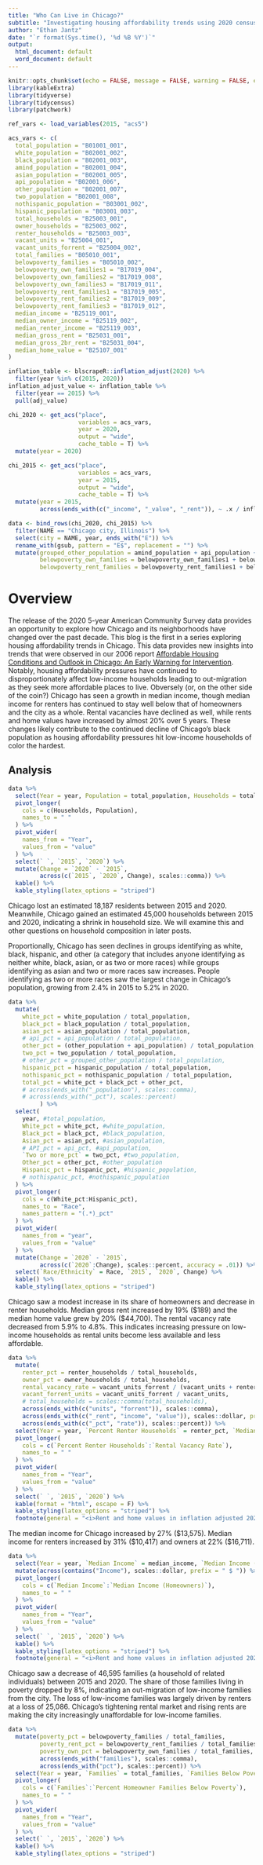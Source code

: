 ```yaml
---
title: "Who Can Live in Chicago?"
subtitle: "Investigating housing affordability trends using 2020 census data"
author: "Ethan Jantz"
date: "`r format(Sys.time(), '%d %B %Y')`"
output:
  html_document: default
  word_document: default
---
```


```r
knitr::opts_chunk$set(echo = FALSE, message = FALSE, warning = FALSE, error = FALSE)
library(kableExtra)
library(tidyverse)
library(tidycensus)
library(patchwork)

ref_vars <- load_variables(2015, "acs5")

acs_vars <- c(
  total_population = "B01001_001",
  white_population = "B02001_002",
  black_population = "B02001_003",
  amind_population = "B02001_004",
  asian_population = "B02001_005",
  api_population = "B02001_006",
  other_population = "B02001_007",
  two_population = "B02001_008",
  nothispanic_population = "B03001_002",
  hispanic_population = "B03001_003",
  total_households = "B25003_001",
  owner_households = "B25003_002",
  renter_households = "B25003_003",
  vacant_units = "B25004_001",
  vacant_units_forrent = "B25004_002",
  total_families = "B05010_001",
  belowpoverty_families = "B05010_002",
  belowpoverty_own_families1 = "B17019_004",
  belowpoverty_own_families2 = "B17019_008",
  belowpoverty_own_families3 = "B17019_011",
  belowpoverty_rent_families1 = "B17019_005",
  belowpoverty_rent_families2 = "B17019_009",
  belowpoverty_rent_families3 = "B17019_012",
  median_income = "B25119_001",
  median_owner_income = "B25119_002",
  median_renter_income = "B25119_003",
  median_gross_rent = "B25031_001",
  median_gross_2br_rent = "B25031_004",
  median_home_value = "B25107_001"
)

inflation_table <- blscrapeR::inflation_adjust(2020) %>%
  filter(year %in% c(2015, 2020))
inflation_adjust_value <- inflation_table %>% 
  filter(year == 2015) %>%
  pull(adj_value)

chi_2020 <- get_acs("place",
                    variables = acs_vars,
                    year = 2020, 
                    output = "wide",
                    cache_table = T) %>%
  mutate(year = 2020)

chi_2015 <- get_acs("place",
                    variables = acs_vars,
                    year = 2015, 
                    output = "wide",
                    cache_table = T) %>%
  mutate(year = 2015,
         across(ends_with(c("_income", "_value", "_rent")), ~ .x / inflation_adjust_value))

data <- bind_rows(chi_2020, chi_2015) %>%
  filter(NAME == "Chicago city, Illinois") %>%
  select(city = NAME, year, ends_with("E")) %>%
  rename_with(gsub, pattern = "E$", replacement = "") %>%
  mutate(grouped_other_population = amind_population + api_population + other_population,
         belowpoverty_own_families = belowpoverty_own_families1 + belowpoverty_own_families2 + belowpoverty_own_families3,
         belowpoverty_rent_families = belowpoverty_rent_families1 + belowpoverty_rent_families2 + belowpoverty_rent_families3)
```

# Overview

The release of the 2020 5-year American Community Survey data provides an opportunity to explore how Chicago and its neighborhoods have changed over the past decade. This blog is the first in a series exploring housing affordability trends in Chicago. This data provides new insights into trends that were observed in our 2006 report [Affordable Housing Conditions and Outlook in Chicago: An Early Warning for Intervention](http://voorheescenter.red.uic.edu/wp-content/uploads/sites/122/2017/10/2006-Affordable-housing-conditions-and-outlook-in-Chicago.pdf). Notably, housing affordability pressures have continued to disproportionately affect low-income households leading to out-migration as they seek more affordable places to live. Obversely (or, on the other side of the coin?) Chicago has seen a growth in median income, though median income for renters has continued to stay well below that of homeowners and the city as a whole. Rental vacancies have declined as well, while rents and home values have increased by almost 20% over 5 years. These changes likely contribute to the continued decline of Chicago's black population as housing affordability pressures hit low-income households of color the hardest. 

## Analysis

```r
data %>%
  select(Year = year, Population = total_population, Households = total_households) %>%
  pivot_longer(
    cols = c(Households, Population),
    names_to = " "
  ) %>%
  pivot_wider(
    names_from = "Year",
    values_from = "value"
  ) %>%
  select(` `, `2015`, `2020`) %>%
  mutate(Change = `2020` - `2015`,
         across(c(`2015`, `2020`, Change), scales::comma)) %>%
  kable() %>%
  kable_styling(latex_options = "striped")
```

Chicago lost an estimated 18,187 residents between 2015 and 2020. Meanwhile, Chicago gained an estimated 45,000 households between 2015 and 2020, indicating a shrink in household size. We will examine this and other questions on household composition in later posts. 

Proportionally, Chicago has seen declines in groups identifying as white, black, hispanic, and other (a category that includes anyone identifying as neither white, black, asian, or as two or more races) while groups identifying as asian and two or more races saw increases. People identifying as two or more races saw the largest change in Chicago's population, growing from 2.4% in 2015 to 5.2% in 2020. 

```r
data %>%
  mutate(
    white_pct = white_population / total_population,
    black_pct = black_population / total_population,
    asian_pct = asian_population / total_population,
    # api_pct = api_population / total_population,
    other_pct = (other_population + api_population) / total_population,
    two_pct = two_population / total_population,
    # other_pct = grouped_other_population / total_population,
    hispanic_pct = hispanic_population / total_population,
    nothispanic_pct = nothispanic_population / total_population,
    total_pct = white_pct + black_pct + other_pct,
    # across(ends_with("_population"), scales::comma),
    # across(ends_with("_pct"), scales::percent)
         ) %>%
  select(
    year, #total_population, 
    White_pct = white_pct, #white_population, 
    Black_pct = black_pct, #black_population, 
    Asian_pct = asian_pct, #asian_population, 
    # API_pct = api_pct, #api_population,
    `Two or more_pct` = two_pct, #two_population, 
    Other_pct = other_pct, #other_population
    Hispanic_pct = hispanic_pct, #hispanic_population, 
    # nothispanic_pct, #nothispanic_population 
  ) %>%
  pivot_longer(
    cols = c(White_pct:Hispanic_pct),
    names_to = "Race",
    names_pattern = "(.*)_pct"
  ) %>%
  pivot_wider(
    names_from = "year",
    values_from = "value"
  ) %>%
  mutate(Change = `2020` - `2015`,
         across(c(`2020`:Change), scales::percent, accuracy = .01)) %>% 
  select(`Race/Ethnicity` = Race, `2015`, `2020`, Change) %>%
  kable() %>%
  kable_styling(latex_options = "striped")
```

Chicago saw a modest increase in its share of homeowners and decrease in renter households. Median gross rent increased by 19% (\$189) and the median home value grew by 20% (\$44,700). The rental vacancy rate decreased from 5.9% to 4.8%. This indicates increasing pressure on low-income households as rental units become less available and less affordable.

```r
data %>%
  mutate(
    renter_pct = renter_households / total_households,
    owner_pct = owner_households / total_households,
    rental_vacancy_rate = vacant_units_forrent / (vacant_units + renter_households),
    vacant_forrent_units = vacant_units_forrent / vacant_units,
    # total_households = scales::comma(total_households),
    across(ends_with(c("units", "forrent")), scales::comma),
    across(ends_with(c("_rent", "income", "value")), scales::dollar, prefix = " $ "),
    across(ends_with(c("_pct", "rate")), scales::percent)) %>%
  select(Year = year, `Percent Renter Households` = renter_pct, `Median Gross Rent` = median_gross_rent, `Median Home Value` = median_home_value, `Rental Vacancy Rate` = rental_vacancy_rate) %>% 
  pivot_longer(
    cols = c(`Percent Renter Households`:`Rental Vacancy Rate`),
    names_to = " "
  ) %>%
  pivot_wider(
    names_from = "Year",
    values_from = "value"
  ) %>%
  select(` `, `2015`, `2020`) %>%
  kable(format = "html", escape = F) %>%
  kable_styling(latex_options = "striped") %>%
  footnote(general = "<i>Rent and home values in inflation adjusted 2020 dollars ($)</i>", general_title = "", escape = F)
```

 The median income for Chicago increased by 27% (\$13,575). Median income for renters increased by 31% (\$10,417) and owners at 22% ($16,711). 

```r
data %>%
  select(Year = year, `Median Income` = median_income, `Median Income (Renters)` = median_renter_income, `Median Income (Homeowners)` = median_owner_income) %>%
  mutate(across(contains("Income"), scales::dollar, prefix = " $ ")) %>% 
  pivot_longer(
    cols = c(`Median Income`:`Median Income (Homeowners)`),
    names_to = " "
  ) %>%
  pivot_wider(
    names_from = "Year",
    values_from = "value"
  ) %>%
  select(` `, `2015`, `2020`) %>%
  kable() %>%
  kable_styling(latex_options = "striped") %>%
  footnote(general = "<i>Rent and home values in inflation adjusted 2020 dollars ($)</i>", general_title = "", escape = F)
```

Chicago saw a decrease of 46,595 families (a household of related individuals) between 2015 and 2020. The share of those families living in poverty dropped by 8%, indicating an out-migration of low-income families from the city. The loss of low-income families was largely driven by renters at a loss of 25,086. Chicago's tightening rental market and rising rents are making the city increasingly unaffordable for low-income families. 

```r
data %>%
  mutate(poverty_pct = belowpoverty_families / total_families,
         poverty_rent_pct = belowpoverty_rent_families / total_families,
         poverty_own_pct = belowpoverty_own_families / total_families,
         across(ends_with("families"), scales::comma),
         across(ends_with("pct"), scales::percent)) %>%
  select(Year = year, `Families` = total_families, `Families Below Poverty` = poverty_pct, `Percent Renter Families Below Poverty` = poverty_rent_pct, `Percent Homeowner Families Below Poverty` = poverty_own_pct) %>% 
  pivot_longer(
    cols = c(`Families`:`Percent Homeowner Families Below Poverty`),
    names_to = " "
  ) %>%
  pivot_wider(
    names_from = "Year",
    values_from = "value"
  ) %>%
  select(` `, `2015`, `2020`) %>%
  kable() %>%
  kable_styling(latex_options = "striped")
```


<!-- ## Chicago Community Areas Crosswalk -->

<!-- [The Census Bureau provides an explanation of the 2010 to 2020 tract relationships here.](https://www2.census.gov/geo/pdfs/maps-data/data/rel2020/tract/explanation_tab20_tract20_tract10.pdf) This file is joined to the tract relationship file provided by the [City of Chicago Data Portal](https://data.cityofchicago.org/Facilities-Geographic-Boundaries/Boundaries-Census-Tracts-2010/5jrd-6zik) to identify which 2020 decennial tracts are related to the Chicago Community Areas (CCAs) that the 2010 decennial tracts aggregate to. We will be releasing this crosswalk file for use by other researchers in a later blog post where we explore change at the CCA level.  -->

<!-- ```{r crosswalk, include = FALSE} -->
<!-- chi_tracts_2010 <- read_csv("https://data.cityofchicago.org/resource/74p9-q2aq.csv", col_types = "cccccccccc") -->

<!-- cook_tracts_2010 <- tigris::tracts(state = "IL", county = "Cook", year = 2010)  -->

<!-- chi_tracts_2010 <- cook_tracts_2010 %>% -->
<!--   right_join(chi_tracts_2010, by = c("GEOID10" = "geoid10")) -->

<!-- cook_tracts_2020 <- tigris::tracts(state = "IL", county = "Cook", year = 2020) -->

<!-- rel_file <- read.delim("https://www2.census.gov/geo/docs/maps-data/data/rel2020/tract/tab20_tract20_tract10_st17.txt", sep = "|", colClasses = "character") -->

<!-- new_rel_file <- chi_tracts_2010 %>% -->
<!--   select(GEOID10, commarea) %>% -->
<!--   left_join(rel_file %>% -->
<!--                select(GEOID_TRACT_10, GEOID_TRACT_20),  -->
<!--              by = c("GEOID10" = "GEOID_TRACT_10"))  -->

<!-- chi_tracts_2020 <- new_rel_file %>% -->
<!--   sf::st_drop_geometry() %>% -->
<!--   left_join(cook_tracts_2020, -->
<!--             by = c("GEOID_TRACT_20" = "GEOID")) %>% -->
<!--   select(-GEOID10, GEOID = GEOID_TRACT_20, everything()) -->

<!-- p2010 <- chi_tracts_2010 %>% -->
<!--   group_by(commarea) %>% -->
<!--   summarize() %>% -->
<!--   ggplot(aes(geometry = geometry)) + -->
<!--   geom_sf(aes(fill = commarea)) + -->
<!--   theme(legend.position = "none") -->

<!-- p2020 <- cook_tracts_2020 %>% -->
<!--   select(GEOID, geometry) %>% -->
<!--   left_join(chi_tracts_2020, by = c("GEOID")) %>% -->
<!--   drop_na() %>% -->
<!--   group_by(commarea) %>% -->
<!--   summarize() %>% -->
<!--   ggplot(aes(geometry = geometry.x)) + -->
<!--   geom_sf(aes(fill = commarea)) + -->
<!--   theme(legend.position = "none") -->

<!-- p2010 + p2020 -->
<!-- ``` -->